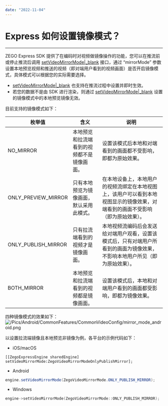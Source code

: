 ```yaml
---
date: "2022-11-04"
---
```

# Express 如何设置镜像模式？

- - -


ZEGO Express SDK 提供了在编码时对视频做镜像操作的功能，您可以在推流前或停止推流后调用 [setVideoMirrorMode\|_blank](/article/api?doc=Express_Video_SDK_API~Java_android~class~im-zego-zegoexpress-zego-express-engine#set-video-mirror-mode) 接口，通过 “mirrorMode” 参数设置本地预览视频和推送的视频（即对端用户看到的视频画面）是否开启镜像模式，具体模式可以根据您的实际需要选择。

<div class="mk-warning">


- [setVideoMirrorMode\|_blank](/article/api?doc=Express_Video_SDK_API~Java_android~class~im-zego-zegoexpress-zego-express-engine#set-video-mirror-mode) 也支持在推流过程中设置并即时生效。
- 若您的数据不是由 SDK 进行渲染，则通过 [setVideoMirrorMode\|_blank](/article/api?doc=Express_Video_SDK_API~Java_android~class~im-zego-zegoexpress-zego-express-engine#set-video-mirror-mode) 设置的镜像模式中的本地预览镜像无效。  
</div>


目前支持的镜像模式如下：

| 枚举值 | 含义 | 说明 |
| - | - |  -   |
| NO_MIRROR | 本地预览和拉流端看到的视频都不是镜像画面。|  设置该模式后本地和对端看到的画面都不受影响，即都为原始效果。   |
| ONLY_PREVIEW_MIRROR | 只有本地预览为镜像画面，默认采用此模式。|  在本地设备上，本地用户的视频流绑定在本地视图上，该用户可以看到本地视图显示的镜像效果，对端看到的画面不受影响（即为原始效果）。  |
| ONLY_PUBLISH_MIRROR | 只有拉流端看到的视频才是镜像画面。|  本地视频流编码后会发送给对端用户观看，设置该模式后，只有对端用户所看到的画面为镜像效果，不影响本地用户所见（即为原始效果）。  |
| BOTH_MIRROR | 本地预览和拉流端看到的视频都是镜像画面。|   设置该模式后，本地和对端用户看到的画面都受影响，即都为镜像效果。  |

四种镜像模式的效果如下：
![/Pics/Android/CommonFeatures/CommonVideoConfig/mirror_mode_android.png](https://doc-media.zego.im/sdk-doc/Pics/Android/CommonFeatures/CommonVideoConfig/mirror_mode_android.png)

以设置拉流端镜像且本地预览非镜像为例，各平台的示例代码如下：

- iOS/macOS

```objc
[[ZegoExpressEngine sharedEngine] setVideoMirrorMode:ZegoVideoMirrorModeOnlyPublishMirror];
```

- Android

```java
engine.setVideoMirrorMode(ZegoVideoMirrorMode.ONLY_PUBLISH_MIRROR);
```

- Windows

```C++
engine->setVideoMirrorMode(ZegoVideoMirrorMode::ONLY_PUBLISH_MIRROR);
```
